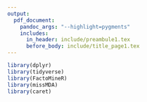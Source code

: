 ```yaml
---
output: 
  pdf_document:
    pandoc_args: "--highlight=pygments"
    includes:
      in_header: include/preambule1.tex
      before_body: include/title_page1.tex
---
```



\section{Introduction}

```{=latex}
\section*{Introduction}
\section{Analyse de données}
Analyse en composantes principales
\section{Deep Learning}
Les réseaux de neuronnes
\subsection{Les réseaux convolutionnelles}
```

```r
library(dplyr)
library(tidyverse)
library(FactoMineR)
library(missMDA)
library(caret)
```



